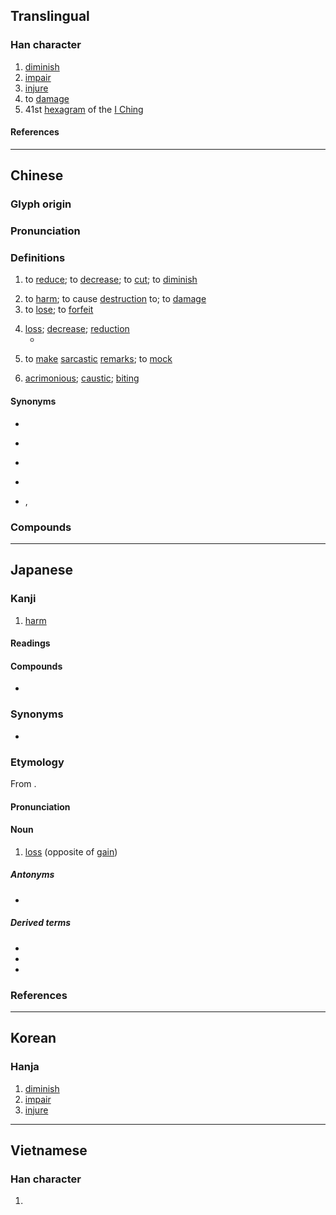 {{also|损}}
{{character info}}
<!-- may be replaced by zh-forms -->
==Translingual==

===Han character===
{{Han char|rn=64|rad=手|as=10|sn=13|four=56086|canj=QRBC|ids=⿰扌員}}

# [[diminish]]
# [[impair]]
# [[injure]]
# to [[damage]]
# 41st [[hexagram]] of the [[I Ching]]

====References====
{{Han ref|kx=0446.060|dkj=12459|dj=0796.270|hdz=31931.100|uh=640D}}

----

==Chinese==
{{zh-forms|s=损}}

===Glyph origin===
{{Han etym}}
{{Han compound|手|員|ls=psc|t1=hand|c1=s|c2=p}}

===Pronunciation===
{{zh-pron
|m=sǔn
|ma=Zh-sun.ogg
|c=syun2
|h=pfs=sún;gu=sun3
|md=
|mn=sún/qz,tw,xm:sńg/zz:súiⁿ
|mn_note=sún - literary; sńg/súiⁿ - vernacular
|mn-t=sung2
|w=
|mc=y
|oc=y
|cat=v,n,adj
}}

===Definitions===
{{zh-hanzi}}

# to [[reduce]]; to [[decrease]]; to [[cut]]; to [[diminish]]
#: {{zh-ant|益}}
# to [[harm]]; to cause [[destruction]] to; to [[damage]]
# to [[lose]]; to [[forfeit]]
#: {{zh-x|損失|to lose}}
# [[loss]]; [[decrease]]; [[reduction]]
#* {{zh-x|滿 招 損，謙 受 益。|Pride brings '''loss''', and humility receives increase.|ref=Shangshu-L}}
# {{lb|zh|colloquial}} to [[make]] [[sarcastic]] [[remark]]s; to [[mock]]
# {{lb|zh|colloquial|chiefly of remarks}} [[acrimonious]]; [[caustic]]; [[biting]]

====Synonyms====
* {{s|to reduce}}
{{zh-syn-saurus|減少}}
* {{s|to harm}}
{{zh-syn-saurus|損害}}
* {{s|to lose}}
{{zh-syn-saurus|喪失}}
* {{s|to make sarcastic remarks}}
{{zh-syn-saurus|嘲笑}}
* {{s|acrimonious}} {{zh-l|尖刻}}, {{zh-l|尖酸}}

===Compounds===
{{zh-der|七損八傷|佞徒損友|傷損|分毫無損|受損|增損|役損|悶損|抑損|折損|損上益下|損事|損人|損人利己|損人安己|損人益己|損人肥己|損傷|損兵折將|損到家|損友|損壞|損壽|損失|損害|損害賠償|損將折兵|損己利物|損年|損德|損折|損挹|損書|損本逐末|損毀|損益|損者三友|損者三樂|損耗|損蝕|損軍折將|損陰壞德|損陰騭|敗損|斟酌損益|有增無損|有形損耗|有損無益|欲益反損|毀損|毀損罪|毫髮無損|求益反損|汙損|海損|減損|火災損失|無損|瘦損|益上損下|破損|磨損|純損|繁華損枝|罨損|耗損|虧損|蝕損|裁損|貶損|費日損功|跌打損傷|香消玉損|損燬|拍損:phah-sńg;Min Nan}}

----

==Japanese==

===Kanji===
{{ja-kanji|grade=5|rs=手10}}

# [[harm]] <!-- "Kanji" is a POS header -->

====Readings====
{{ja-readings
|goon=そん
|kanon=そん
|kun=そこ-なう<そこ-なふ, そこな-う<そこな-ふ, そこ-ねる, へ-る
}}

====Compounds====
* {{ja-r|損%失|そん%しつ|[[loss]]}}

===Synonyms===
* {{ja-r|失う|うしなう}}

===Etymology===
{{ja-kanjitab|そん|yomi=o}}
From {{der|ja|ltc|-}} {{ltc-l|損}}.

====Pronunciation====
{{ja-pron|そん|acc=1|acc_ref=DJR}}

====Noun====
{{ja-noun|そん|hhira=そん}}

# [[loss]] (opposite of [[gain]])
#: {{ja-usex|'''損'''を[[抱える]]|'''そん''' を かかえる}}

=====Antonyms=====
* {{ja-r|得|とく|[[gain]]}}

=====Derived terms=====
* {{ja-r|損する|そんする}}
* {{ja-r|損ずる|そんずる}}
* {{ja-r|損じる|そんじる}}

===References===
<references />

----

==Korean==

===Hanja===
{{ko-hanja|손}}

# [[diminish]]
# [[impair]]
# [[injure]]

----

==Vietnamese==

===Han character===
{{vi-readings|reading=[[tốn]], [[tổn]], [[tủn]], [[vin]], [[tỏn]]|rs=手10}}

# {{rfdef|vi|sort=手10}}